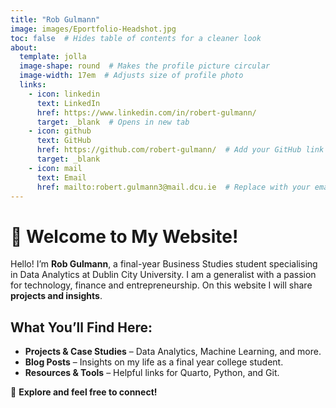 ```yaml
---
title: "Rob Gulmann"
image: images/Eportfolio-Headshot.jpg
toc: false  # Hides table of contents for a cleaner look
about:  
  template: jolla
  image-shape: round  # Makes the profile picture circular
  image-width: 17em  # Adjusts size of profile photo
  links:
    - icon: linkedin
      text: LinkedIn
      href: https://www.linkedin.com/in/robert-gulmann/
      target: _blank  # Opens in new tab
    - icon: github
      text: GitHub
      href: https://github.com/robert-gulmann/  # Add your GitHub link
      target: _blank
    - icon: mail
      text: Email
      href: mailto:robert.gulmann3@mail.dcu.ie  # Replace with your email
---
```


# 👋 Welcome to My Website!

Hello! I'm **Rob Gulmann**, a final-year Business Studies student specialising in Data Analytics at Dublin City University. I am a generalist with a passion for technology, finance and entrepreneurship. On this website I will share **projects and insights**.

## What You'll Find Here:
- **Projects & Case Studies** – Data Analytics, Machine Learning, and more.
- **Blog Posts** – Insights on my life as a final year college student.
- **Resources & Tools** – Helpful links for Quarto, Python, and Git.

🚀 **Explore and feel free to connect!**
